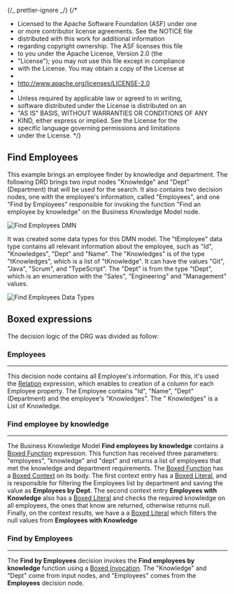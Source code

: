 {/_ prettier-ignore _/}
{/\*

- Licensed to the Apache Software Foundation (ASF) under one
- or more contributor license agreements. See the NOTICE file
- distributed with this work for additional information
- regarding copyright ownership. The ASF licenses this file
- to you under the Apache License, Version 2.0 (the
- "License"); you may not use this file except in compliance
- with the License. You may obtain a copy of the License at
-
- http://www.apache.org/licenses/LICENSE-2.0
-
- Unless required by applicable law or agreed to in writing,
- software distributed under the License is distributed on an
- "AS IS" BASIS, WITHOUT WARRANTIES OR CONDITIONS OF ANY
- KIND, either express or implied. See the License for the
- specific language governing permissions and limitations
- under the License.
  \*/}


<Meta title="MDX/Use cases/Find Employees" of={FindEmployees} />

## Find Employees

This example brings an employee finder by knowledge and department. The following DRD brings two input nodes "Knowledge"
and "Dept" (Department) that will be used for the search. It also contains two decision nodes, one with the employee's
information, called "Employees", and one "Find by Employees" responsible for invoking the function "Find an employee by knowledge"
on the Business Knowledge Model node.

<p>
  <img src={"./find-employees-dmn.png"} alt="Find Employees DMN" title="Find Employees DMN" />
</p>

It was created some data types for this DMN model. The "tEmployee" data type contains
all relevant information about the employee, such as "Id", "Knowledges", "Dept" and "Name".
The "Knowledges" is of the type "tKnowledges", which is a list of "tKnowledge". It can have
the values "Git", "Java", "Scrum", and "TypeScript".
The "Dept" is from the type "tDept", which is an enumeration with the "Sales", "Engineering"
and "Management" values.

<p>
  <img src={"./find-employees-data-types.png"} alt="Find Employees Data Types" title="Find Employees Data Types" />
</p>

## Boxed expressions

The decision logic of the DRG was divided as follow:

### Employees

---

This decision node contains all Employee's information. For this, it's used the
[Relation](/docs/boxed-expressions-relation--overview) expression, which enables
to creation of a column for each Employee property. The Employee contains "Id", "Name", "Dept"
(Department) and the employee's "Knowledges". The " Knowledges" is a List of Knowledge.

<Story of={FindEmployees.Employees} />

### Find employee by knowledge

---

The Business Knowledge Model **Find employees by knowledge** contains a
[Boxed Function](/docs/boxed-expressions-function--overview) expression. This function has
received three parameters: "employees", "knowledge" and "dept" and returns a list of employees that met the knowledge
and department requirements. The [Boxed Function](/docs/boxed-expressions-function--overview) has a
[Boxed Context](/docs/boxed-expressions-context--overview) on its body. The first context entry has a
[Boxed Literal](/docs/boxed-expressions-literal--overview), and is responsible
for filtering the Employees list by department and saving the value as **Employees by Dept**.
The second context entry **Employees with Knowledge** also has a
[Boxed Literal](/docs/boxed-expressions-literal--overview) and checks the required knowledge on all employees,
the ones that know are returned, otherwise returns null. Finally, on the context results, we have a
a [Boxed Literal](/docs/boxed-expressions-literal--overview) which filters the null values from **Employees with Knowledge**

<Story of={FindEmployees.FindEmployeesByKnowledge} />

### Find by Employees

---

The **Find by Employees** decision invokes the **Find employees by knowledge** function using a
[Boxed Invocation](/docs/boxed-expressions-invocation--overview).
The "Knowledge" and "Dept" come from input nodes, and "Employees" comes from the **Employees** decision node.

<Story of={FindEmployees.FindByEmployees} />
